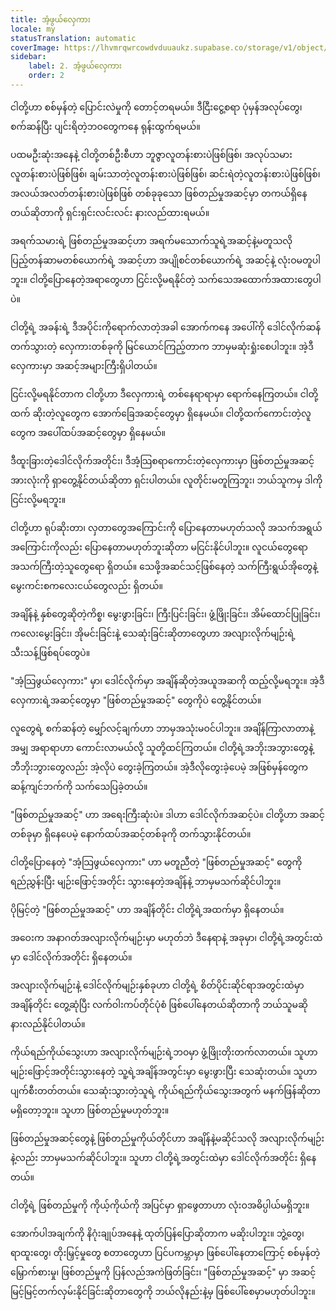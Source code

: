 ```yaml
---
title: အံ့ဖွယ်လှေကား
locale: my
statusTranslation: automatic
coverImage: https://lhvmrqwrcowdvduuaukz.supabase.co/storage/v1/object/public/strapi-uploads/small_cover-tratado-de-psicologia-revolucionaria.webp-5e15e1cec4e0ebebcde5d7fc7565d8fd.webp
sidebar:
    label: 2. အံ့ဖွယ်လှေကား
    order: 2
---
```

ငါတို့ဟာ စစ်မှန်တဲ့ ပြောင်းလဲမှုကို တောင့်တရမယ်။ ဒီငြီးငွေ့စရာ ပုံမှန်အလုပ်တွေ၊ စက်ဆန်ပြီး ပျင်းရိတဲ့ဘဝတွေကနေ ရုန်းထွက်ရမယ်။

ပထမဦးဆုံးအနေနဲ့ ငါတို့တစ်ဦးစီဟာ ဘူဇွာလူတန်းစားပဲဖြစ်ဖြစ်၊ အလုပ်သမားလူတန်းစားပဲဖြစ်ဖြစ်၊ ချမ်းသာတဲ့လူတန်းစားပဲဖြစ်ဖြစ်၊ ဆင်းရဲတဲ့လူတန်းစားပဲဖြစ်ဖြစ်၊ အလယ်အလတ်တန်းစားပဲဖြစ်ဖြစ် တစ်ခုခုသော ဖြစ်တည်မှုအဆင့်မှာ တကယ်ရှိနေတယ်ဆိုတာကို ရှင်းရှင်းလင်းလင်း နားလည်ထားရမယ်။

အရက်သမားရဲ့ ဖြစ်တည်မှုအဆင့်ဟာ အရက်မသောက်သူရဲ့အဆင့်နဲ့မတူသလို ပြည့်တန်ဆာမတစ်ယောက်ရဲ့ အဆင့်ဟာ အပျိုစင်တစ်ယောက်ရဲ့ အဆင့်နဲ့ လုံးဝမတူပါဘူး။ ငါတို့ပြောနေတဲ့အရာတွေဟာ ငြင်းလို့မရနိုင်တဲ့ သက်သေအထောက်အထားတွေပါပဲ။

ငါတို့ရဲ့ အခန်းရဲ့ ဒီအပိုင်းကိုရောက်လာတဲ့အခါ အောက်ကနေ အပေါ်ကို ဒေါင်လိုက်ဆန်တက်သွားတဲ့ လှေကားတစ်ခုကို မြင်ယောင်ကြည့်တာက ဘာမှမဆုံးရှုံးစေပါဘူး။ အဲ့ဒီလှေကားမှာ အဆင့်အများကြီးရှိပါတယ်။

ငြင်းလို့မရနိုင်တာက ငါတို့ဟာ ဒီလှေကားရဲ့ တစ်နေရာရာမှာ ရောက်နေကြတယ်။ ငါတို့ထက် ဆိုးတဲ့လူတွေက အောက်ခြေအဆင့်တွေမှာ ရှိနေမယ်။ ငါတို့ထက်ကောင်းတဲ့လူတွေက အပေါ်ထပ်အဆင့်တွေမှာ ရှိနေမယ်။

ဒီထူးခြားတဲ့ဒေါင်လိုက်အတိုင်း၊ ဒီအံ့သြစရာကောင်းတဲ့လှေကားမှာ ဖြစ်တည်မှုအဆင့်အားလုံးကို ရှာတွေ့နိုင်တယ်ဆိုတာ ရှင်းပါတယ်။ လူတိုင်းမတူကြဘူး၊ ဘယ်သူကမှ ဒါကို ငြင်းလို့မရဘူး။

ငါတို့ဟာ ရုပ်ဆိုးတာ၊ လှတာတွေအကြောင်းကို ပြောနေတာမဟုတ်သလို အသက်အရွယ်အကြောင်းကိုလည်း ပြောနေတာမဟုတ်ဘူးဆိုတာ မငြင်းနိုင်ပါဘူး။ လူငယ်တွေရော အသက်ကြီးတဲ့သူတွေရော ရှိတယ်။ သေဖို့အဆင်သင့်ဖြစ်နေတဲ့ သက်ကြီးရွယ်အိုတွေနဲ့ မွေးကင်းစကလေးငယ်တွေလည်း ရှိတယ်။

အချိန်နဲ့ နှစ်တွေဆိုတဲ့ကိစ္စ၊ မွေးဖွားခြင်း၊ ကြီးပြင်းခြင်း၊ ဖွံ့ဖြိုးခြင်း၊ အိမ်ထောင်ပြုခြင်း၊ ကလေးမွေးခြင်း၊ အိုမင်းခြင်းနဲ့ သေဆုံးခြင်းဆိုတာတွေဟာ အလျားလိုက်မျဉ်းရဲ့ သီးသန့်ဖြစ်ရပ်တွေပဲ။

"အံ့သြဖွယ်လှေကား" မှာ၊ ဒေါင်လိုက်မှာ အချိန်ဆိုတဲ့အယူအဆကို ထည့်လို့မရဘူး။ အဲ့ဒီလှေကားရဲ့အဆင့်တွေမှာ "ဖြစ်တည်မှုအဆင့်" တွေကိုပဲ တွေ့နိုင်တယ်။

လူတွေရဲ့ စက်ဆန်တဲ့ မျှော်လင့်ချက်ဟာ ဘာမှအသုံးမဝင်ပါဘူး။ အချိန်ကြာလာတာနဲ့အမျှ အရာရာဟာ ကောင်းလာမယ်လို့ သူတို့ထင်ကြတယ်။ ငါတို့ရဲ့အဘိုးအဘွားတွေနဲ့ ဘီဘိုးဘွားတွေလည်း အဲ့လိုပဲ တွေးခဲ့ကြတယ်။ အဲ့ဒီလိုတွေးခဲ့ပေမဲ့ အဖြစ်မှန်တွေက ဆန့်ကျင်ဘက်ကို သက်သေပြခဲ့တယ်။

"ဖြစ်တည်မှုအဆင့်" ဟာ အရေးကြီးဆုံးပဲ။ ဒါဟာ ဒေါင်လိုက်အဆင့်ပဲ။ ငါတို့ဟာ အဆင့်တစ်ခုမှာ ရှိနေပေမဲ့ နောက်ထပ်အဆင့်တစ်ခုကို တက်သွားနိုင်တယ်။

ငါတို့ပြောနေတဲ့ "အံ့သြဖွယ်လှေကား" ဟာ မတူညီတဲ့ "ဖြစ်တည်မှုအဆင့်" တွေကို ရည်ညွှန်းပြီး မျဉ်းဖြောင့်အတိုင်း သွားနေတဲ့အချိန်နဲ့ ဘာမှမသက်ဆိုင်ပါဘူး။

ပိုမြင့်တဲ့ "ဖြစ်တည်မှုအဆင့်" ဟာ အချိန်တိုင်း ငါတို့ရဲ့အထက်မှာ ရှိနေတယ်။

အဝေးက အနာဂတ်အလျားလိုက်မျဉ်းမှာ မဟုတ်ဘဲ ဒီနေရာနဲ့ အခုမှာ၊ ငါတို့ရဲ့အတွင်းထဲမှာ ဒေါင်လိုက်အတိုင်း ရှိနေတယ်။

အလျားလိုက်မျဉ်းနဲ့ ဒေါင်လိုက်မျဉ်းနှစ်ခုဟာ ငါတို့ရဲ့ စိတ်ပိုင်းဆိုင်ရာအတွင်းထဲမှာ အချိန်တိုင်း တွေ့ဆုံပြီး လက်ဝါးကပ်တိုင်ပုံစံ ဖြစ်ပေါ်နေတယ်ဆိုတာကို ဘယ်သူမဆို နားလည်နိုင်ပါတယ်။

ကိုယ်ရည်ကိုယ်သွေးဟာ အလျားလိုက်မျဉ်းရဲ့ဘဝမှာ ဖွံ့ဖြိုးတိုးတက်လာတယ်။ သူဟာ မျဉ်းဖြောင့်အတိုင်းသွားနေတဲ့ သူ့ရဲ့အချိန်အတွင်းမှာ မွေးဖွားပြီး သေဆုံးတယ်။ သူဟာ ပျက်စီးတတ်တယ်။ သေဆုံးသွားတဲ့သူရဲ့ ကိုယ်ရည်ကိုယ်သွေးအတွက် မနက်ဖြန်ဆိုတာ မရှိတော့ဘူး။ သူဟာ ဖြစ်တည်မှုမဟုတ်ဘူး။

ဖြစ်တည်မှုအဆင့်တွေနဲ့ ဖြစ်တည်မှုကိုယ်တိုင်ဟာ အချိန်နဲ့မဆိုင်သလို အလျားလိုက်မျဉ်းနဲ့လည်း ဘာမှမသက်ဆိုင်ပါဘူး။ သူဟာ ငါတို့ရဲ့အတွင်းထဲမှာ ဒေါင်လိုက်အတိုင်း ရှိနေတယ်။

ငါတို့ရဲ့ ဖြစ်တည်မှုကို ကိုယ့်ကိုယ်ကို အပြင်မှာ ရှာဖွေတာဟာ လုံးဝအဓိပ္ပါယ်မရှိဘူး။

အောက်ပါအချက်ကို နိဂုံးချုပ်အနေနဲ့ ထုတ်ပြန်ပြောဆိုတာက မဆိုးပါဘူး။ ဘွဲ့တွေ၊ ရာထူးတွေ၊ တိုးမြှင့်မှုတွေ စတာတွေဟာ ပြင်ပကမ္ဘာမှာ ဖြစ်ပေါ်နေတာကြောင့် စစ်မှန်တဲ့ မြှောက်စားမှု၊ ဖြစ်တည်မှုကို ပြန်လည်အကဲဖြတ်ခြင်း၊ "ဖြစ်တည်မှုအဆင့်" မှာ အဆင့်မြင့်မြင့်တက်လှမ်းနိုင်ခြင်းဆိုတာတွေကို ဘယ်လိုနည်းနဲ့မှ ဖြစ်ပေါ်စေမှာမဟုတ်ပါဘူး။
